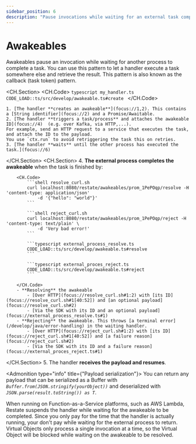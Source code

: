 ```yaml
---
sidebar_position: 6
description: "Pause invocations while waiting for an external task completion."
---
```




# Awakeables

Awakeables pause an invocation while waiting for another process to complete a task.
You can use this pattern to let a handler execute a task somewhere else and retrieve the result.
This pattern is also known as the callback (task token) pattern.

<CH.Section>
    <CH.Code>
        ```typescript my_handler.ts
        CODE_LOAD::ts/src/develop/awakeable.ts#create
        ```
    </CH.Code>

    1. [The handler **creates an awakeable**](focus://1,2). This contains a [String identifier](focus://2) and a Promise/Awaitable.
    2. [The handler **triggers a task/process** and attaches the awakeable ID](focus://4)  (e.g. over Kafka, via HTTP,...).
    For example, send an HTTP request to a service that executes the task, and attach the ID to the payload.
    You use `ctx.run` to avoid retriggering the task this on retries.
    3. [The handler **waits** until the other process has executed the task.](focus://6)
</CH.Section>
<CH.Section>
    4. **The external process completes the awakeable** when the task is finished by:

        <CH.Code>
            ```shell resolve_curl.sh
            curl localhost:8080/restate/awakeables/prom_1PePOqp/resolve -H 'content-type: application/json'
                -d '{"hello": "world"}'
            ```

            ```shell reject_curl.sh
            curl localhost:8080/restate/awakeables/prom_1PePOqp/reject -H 'content-type: text/plain' \
                -d 'Very bad error!'
            ```

            ```typescript external_process_resolve.ts
            CODE_LOAD::ts/src/develop/awakeable.ts#resolve
            ```

            ```typescript external_proces_reject.ts
            CODE_LOAD::ts/src/develop/awakeable.ts#reject
            ```

        </CH.Code>
        - **Resolving** the awakeable
            - [Over HTTP](focus://resolve_curl.sh#1:2) with [its ID](focus://resolve_curl.sh#1[40:52]) and [an optional payload](focus://resolve_curl.sh#2)
            - [Via the SDK with its ID and an optional payload](focus://external_process_resolve.ts#1)
        - **Rejecting** the awakeable. This throws [a terminal error](/develop/java/error-handling) in the waiting handler.
            - [Over HTTP](focus://reject_curl.sh#1:2) with [its ID](focus://reject_curl.sh#1[40:52]) and [a failure reason](focus://reject_curl.sh#2)
            - [Via the SDK with its ID and a failure reason](focus://external_proces_reject.ts#1)
</CH.Section>
    5. The handler **receives the payload and resumes**.



<Admonition type="info" title={"Payload serialization"}>
    You can return any payload that can be serialized as a Buffer with _`Buffer.from(JSON.stringify(yourObject))`_ and deserialized with _`JSON.parse(result.toString()) as T`_.
</Admonition>

<Admonition type="tip" title="Cost savings on FaaS">
    When running on Function-as-a-Service platforms, such as AWS Lambda, Restate suspends the handler while waiting for the awakeable to be completed.
    Since you only pay for the time that the handler is actually running, your don't pay while waiting for the external process to return.
</Admonition>

<Admonition type="info" title="Awaiting awakeables in Virtual Objects">
    Virtual Objects only process a single invocation at a time, so the Virtual Object will be blocked while waiting on the awakeable to be resolved.
</Admonition>